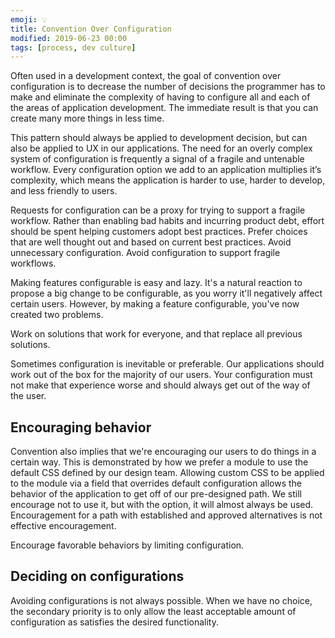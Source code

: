 ```yaml
---
emoji: 💡
title: Convention Over Configuration
modified: 2019-06-23 00:00
tags: [process, dev culture]
---
```


Often used in a development context, the goal of convention over configuration is to decrease the number of decisions the programmer has to make and eliminate the complexity of having to configure all and each of the areas of application development. The immediate result is that you can create many more things in less time.

This pattern should always be applied to development decision, but can also be applied to UX in our applications. The need for an overly complex system of configuration is frequently a signal of a fragile and untenable workflow. Every configuration option we add to an application multiplies it’s complexity, which means the application is harder to use, harder to develop, and less friendly to users.

Requests for configuration can be a proxy for trying to support a fragile workflow. Rather than enabling bad habits and incurring product debt, effort should be spent helping customers adopt best practices. Prefer choices that are well thought out and based on current best practices. Avoid unnecessary configuration. Avoid configuration to support fragile workflows.

Making features configurable is easy and lazy. It's a natural reaction to propose a big change to be configurable, as you worry it'll negatively affect certain users. However, by making a feature configurable, you've now created two problems.

Work on solutions that work for everyone, and that replace all previous solutions.

Sometimes configuration is inevitable or preferable. Our applications should work out of the box for the majority of our users. Your configuration must not make that experience worse and should always get out of the way of the user.

## Encouraging behavior

Convention also implies that we're encouraging our users to do things in a certain way. This is demonstrated by how we prefer a module to use the default CSS defined by our design team. Allowing custom CSS to be applied to the module via a field that overrides default configuration allows the behavior of the application to get off of our pre-designed path. We still encourage not to use it, but with the option, it will almost always be used. Encouragement for a path with established and approved alternatives is not effective encouragement.

Encourage favorable behaviors by limiting configuration.

## Deciding on configurations

Avoiding configurations is not always possible. When we have no choice, the secondary priority is to only allow the least acceptable amount of configuration as satisfies the desired functionality.